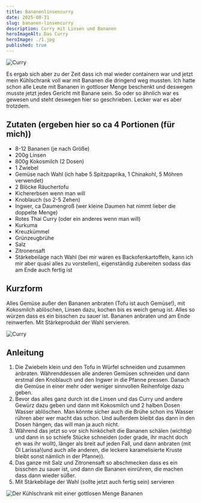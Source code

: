 ```yaml
---
title: Bananenlinsencurry
date: 2025-08-31
slug: bananen-linsencurry
description: Curry mit Linsen und Bananen
heroImageAlt: Das Curry
heroImage: ./1.jpg
published: true
---
```


![Curry](./1.jpg)

Es ergab sich aber zu der Zeit dass ich mal wieder containern war und jetzt mein Kühlschrank voll war mit Bananen die dringend weg mussten. Ich hatte schon alle Leute mit Bananen in gottloser Menge beschenkt und deswegen musste jetzt jedes Gericht mit Banane sein. So oder so ähnlich war es gewesen und steht deswegen hier so geschrieben. Lecker war es aber trotzdem.

## Zutaten (ergeben hier so ca 4 Portionen (für mich))

* 8-12 Bananen (je nach Größe)
* 200g Linsen
* 800g Kokosmilch (2 Dosen)
* 1 Zwiebel
* Gemüse nach Wahl (ich habe 5 Spitzpaprika, 1 Chinakohl, 5 Möhren verwendet)
* 2 Blöcke Räuchertofu
* Kichererbsen wenn man will
* Knoblauch (so 2-5 Zehen)
* Ingwer, ca Daumengroß (wer kleine Daumen hat nimmt lieber die doppelte Menge)
* Rotes Thai Curry (oder ein anderes wenn man will)
* Kurkuma
* Kreuzkümmel
* Grünzeugbrühe
* Salz
* Zitronensaft
* Stärkebeilage nach Wahl (bei mir waren es Backofenkartoffeln, kann ich mir aber quasi alles zu vorstellen), eigenständig zubereiten sodass das am Ende auch fertig ist

## Kurzform
Alles Gemüse außer den Bananen anbraten (Tofu ist auch Gemüse!), mit Kokosmilch ablöschen, Linsen dazu, kochen bis es weich genug ist. Alles so würzen dass es ein bisschen zu sauer ist. Bananen anbraten und am Ende reinwerfen. Mit Stärkeprodukt der Wahl servieren.

![Curry](./3.jpg)

## Anleitung

1. Die Zwiebeln klein und den Tofu in Würfel schneiden und zusammen anbraten. Währenddessen alle anderen Gemüsen schneiden und dann erstmal den Knoblauch und den Ingwer in die Pfanne pressen. Danach die Gemüse in einer mehr oder weniger sinnvollen Reihenfolge dazu geben.
2. Bevor das alles ganz durch ist die Linsen und das Curry und andere Gewürz dazu geben und dann mit Kokosmilch und 2 halben Dosen Wasser ablöschen. Man könnte sicher auch die Brühe schon ins Wasser rühren aber wer macht das schon. Und außerdem bleibt das dann in den Dosen hängen, das will man ja auch nicht.
3. Während das jetzt so vor sich hinköchelt die Bananen schälen (wichtig) und dann in so schiefe Stücke schneiden (oder grade, ihr macht doch eh was ihr wollt), länger als breit auf jeden Fall, und dann anbraten (mit Öl Larissa!(und auch alle anderen, die leckere karamelisierte Kruste bleibt sonst nämlich in der Pfanne)).
4. Das ganze mit Salz und Zitronensaft so abschmecken dass es ein bisschen zu sauer ist, und dann die Bananen einrühren, die machen dass dann wieder süßer.
5. Mit Stärkebilage der Wahl (sollte jetzt auch fertig sein) servieren

![Der Kühlschrank mit einer gottlosen Menge Bananen](./2.jpg)